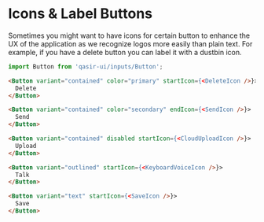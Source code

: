
# Icons & Label Buttons

<Subtitle>
  Sometimes you might want to have icons for certain button to enhance the UX of the application as we recognize logos more easily than plain text. For example, if you have a delete button you can label it with a dustbin icon.
</Subtitle>
<Preview withSource="none">
  <Story id="components-inputs-button-example--icons-label" />
</Preview>

```js
import Button from 'qasir-ui/inputs/Button';
```

```html
<Button variant="contained" color="primary" startIcon={<DeleteIcon />}>
  Delete
</Button>

<Button variant="contained" color="secondary" endIcon={<SendIcon />}>
  Send
</Button>

<Button variant="contained" disabled startIcon={<CloudUploadIcon />}>
  Upload
</Button>

<Button variant="outlined" startIcon={<KeyboardVoiceIcon />}>
  Talk
</Button>

<Button variant="text" startIcon={<SaveIcon />}>
  Save
</Button>
```
